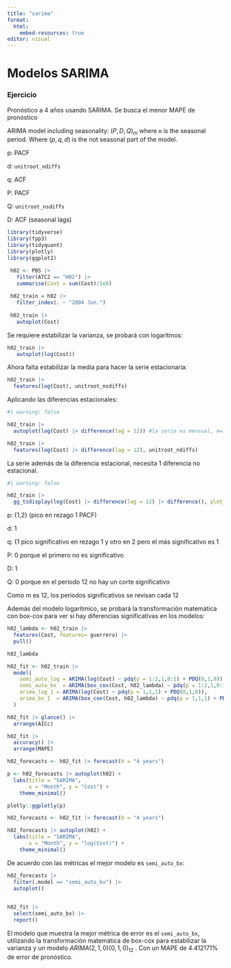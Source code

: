 ```yaml
---
title: "sarima"
format: 
  html:
    embed-resources: true
editor: visual
---
```


# Modelos SARIMA

### Ejercicio

Pronóstico a 4 años usando SARIMA. Se busca el menor MAPE de pronóstico

ARIMA model including seasonality: $(P,D,Q)_m$ where `m` is the seasonal period. Where $(p,q,d)$ is the not seasonal part of the model.

p: PACF

d: `unitroot_ndiffs`

q: ACF

P: PACF

Q: `unitroot_nsdiffs`

D: ACF (seasonal lags)

```r
library(tidyverse)
library(fpp3)
library(tidyquant)
library(plotly)
library(ggplot2)
```

```r
 h02 <- PBS |> 
   filter(ATC2 == "H02") |> 
   summarise(Cost = sum(Cost)/1e6)
 
 h02_train = h02 |> 
   filter_index(. ~ "2004 Jun.")
 
 h02_train |> 
   autoplot(Cost)
```

Se requiere estabilizar la varianza, se probará con logaritmos:

```r
h02_train |> 
   autoplot(log(Cost))
```

Ahora falta estabilizar la media para hacer la serie estacionaria:

```r
h02_train |> 
  features(log(Cost), unitroot_nsdiffs)
```

Aplicando las diferencias estacionales:

```r
#| warning: false

h02_train |> 
  autoplot(log(Cost) |> difference(lag = 12)) #la serie es mensual, m=12
```

```r
h02_train |> 
  features(log(Cost) |> difference(lag = 12), unitroot_ndiffs)
```

La serie además de la diferencia estacional, necesita 1 diferencia no estacional.

```r
#| warning: false

h02_train |> 
  gg_tsdisplay(log(Cost) |> difference(lag = 12) |> difference(), plot_type = "partial", lag_max = 48)
```

p: {1,2} (pico en rezago 1 PACF)

d: 1

q: {1 pico significativo en rezago 1 y otro en 2 pero el más significativo es 1

P: 0 porque el primero no es significativo

D: 1

Q: 0 porque en el periodo 12 no hay un corte significativo

Como m es 12, los periodos significativos se revisan cada 12

Además del modelo logarítmico, se probará la transformación matemática con box-cox para ver si hay diferencias significativas en los modelos:

```r
h02_lambda <- h02_train |> 
  features(Cost, features= guerrero) |> 
  pull()

h02_lambda
```

```r

h02_fit <- h02_train |> 
  model(
    semi_auto_log = ARIMA(log(Cost) ~ pdq(p = 1:2,1,0:1) + PDQ(0,1,0)),
    semi_auto_bx  = ARIMA(box_cox(Cost, h02_lambda) ~ pdq(p = 1:2,1,0:1) + PDQ(0,1,0)),
    arima_log_1 = ARIMA(log(Cost) ~ pdq(p = 1,1,1) + PDQ(0,1,0)),
    arima_bx_1  = ARIMA(box_cox(Cost, h02_lambda) ~ pdq(p = 1,1,1) + PDQ(0,1,0)),
  )

h02_fit |> glance() |> 
  arrange(AICc)

h02_fit |> 
  accuracy() |> 
  arrange(MAPE)

```

```r
h02_forecasts <- h02_fit |> forecast(h = "4 years")

p <- h02_forecasts |> autoplot(h02) +
  labs(title = "SARIMA",
       x = "Month", y = "Cost") +
    theme_minimal()

plotly::ggplotly(p)
```

```r
h02_forecasts <- h02_fit |> forecast(h = "4 years")

h02_forecasts |> autoplot(h02) +
  labs(title = "SARIMA",
       x = "Month", y = "log(Cost)") +
    theme_minimal()

```

De acuerdo con las métricas el mejor modelo es `semi_auto_bx`:

```r
h02_forecasts |> 
  filter(.model == "semi_auto_bx") |> 
  autoplot()
  
```

```r
h02_fit |> 
  select(semi_auto_bx) |>
  report()
```

El modelo que muestra la mejor métrica de error es el `semi_auto_bx`, utilizando la transformación matemática de box-cox para estabilizar la varianza y un modelo $ARIMA(2,1,0)(0,1,0)_{12}$ . Con un MAPE de 4.412171% de error de pronóstico.
